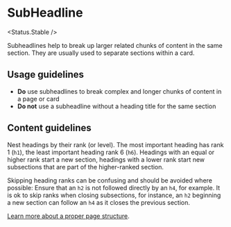 
# SubHeadline

<Status.Stable />

Subheadlines help to break up larger related chunks of content in the same section. They are usually used to separate sections within a card.

<Story id="typography-subheadline--base" />
<Props />

## Usage guidelines

- **Do** use subheadlines to break complex and longer chunks of content in a page or card
- **Do not** use a subheadline without a heading title for the same section

## Content guidelines

Nest headings by their rank (or level). The most important heading has rank 1 (`h1`), the least important heading rank 6 (`h6`). Headings with an equal or higher rank start a new section, headings with a lower rank start new subsections that are part of the higher-ranked section.

Skipping heading ranks can be confusing and should be avoided where possible: Ensure that an `h2` is not followed directly by an `h4`, for example. It is ok to skip ranks when closing subsections, for instance, an `h2` beginning a new section can follow an `h4` as it closes the previous section.

[Learn more about a proper page structure](https://www.w3.org/WAI/tutorials/page-structure/headings/).
